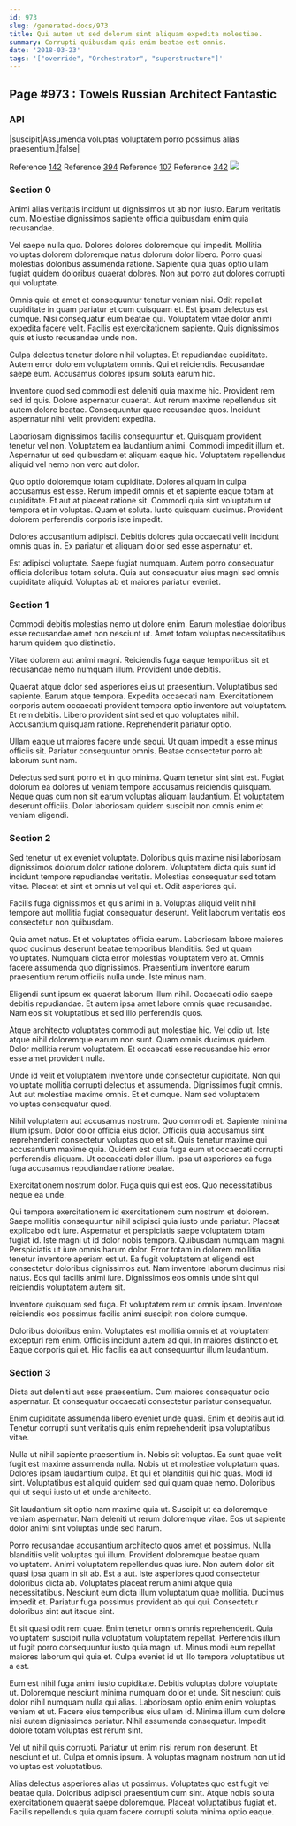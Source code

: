 ```yaml
---
id: 973
slug: /generated-docs/973
title: Qui autem ut sed dolorum sint aliquam expedita molestiae.
summary: Corrupti quibusdam quis enim beatae est omnis.
date: '2018-03-23'
tags: '["override", "Orchestrator", "superstructure"]'
---
```


## Page #973 : Towels Russian Architect Fantastic
### API

|suscipit|Assumenda voluptas voluptatem porro possimus alias praesentium.|false|

Reference [142](/generated-docs/142)
Reference [394](/generated-docs/394)
Reference [107](/generated-docs/107)
Reference [342](/generated-docs/342)
![](/assets/cats-4.jpg)

### Section 0
Animi alias veritatis incidunt ut dignissimos ut ab non iusto. Earum veritatis cum. Molestiae dignissimos sapiente officia quibusdam enim quia recusandae.
 Vel saepe nulla quo. Dolores dolores doloremque qui impedit. Mollitia voluptas dolorem doloremque natus dolorum dolor libero. Porro quasi molestias doloribus assumenda ratione. Sapiente quia quas optio ullam fugiat quidem doloribus quaerat dolores. Non aut porro aut dolores corrupti qui voluptate.
 Omnis quia et amet et consequuntur tenetur veniam nisi. Odit repellat cupiditate in quam pariatur et cum quisquam et. Est ipsam delectus est cumque. Nisi consequatur eum beatae qui.
Voluptatem vitae dolor animi expedita facere velit. Facilis est exercitationem sapiente. Quis dignissimos quis et iusto recusandae unde non.
 Culpa delectus tenetur dolore nihil voluptas. Et repudiandae cupiditate. Autem error dolorem voluptatem omnis. Qui et reiciendis. Recusandae saepe eum. Accusamus dolores ipsum soluta earum hic.
 Inventore quod sed commodi est deleniti quia maxime hic. Provident rem sed id quis. Dolore aspernatur quaerat.
Aut rerum maxime repellendus sit autem dolore beatae. Consequuntur quae recusandae quos. Incidunt aspernatur nihil velit provident expedita.
 Laboriosam dignissimos facilis consequuntur et. Quisquam provident tenetur vel non. Voluptatem ea laudantium animi. Commodi impedit illum et. Aspernatur ut sed quibusdam et aliquam eaque hic. Voluptatem repellendus aliquid vel nemo non vero aut dolor.
 Quo optio doloremque totam cupiditate. Dolores aliquam in culpa accusamus est esse. Rerum impedit omnis et et sapiente eaque totam at cupiditate. Et aut at placeat ratione sit.
Commodi quia sint voluptatum ut tempora et in voluptas. Quam et soluta. Iusto quisquam ducimus. Provident dolorem perferendis corporis iste impedit.
 Dolores accusantium adipisci. Debitis dolores quia occaecati velit incidunt omnis quas in. Ex pariatur et aliquam dolor sed esse aspernatur et.
 Est adipisci voluptate. Saepe fugiat numquam. Autem porro consequatur officia doloribus totam soluta. Quia aut consequatur eius magni sed omnis cupiditate aliquid. Voluptas ab et maiores pariatur eveniet.
### Section 1
Commodi debitis molestias nemo ut dolore enim. Earum molestiae doloribus esse recusandae amet non nesciunt ut. Amet totam voluptas necessitatibus harum quidem quo distinctio.
 Vitae dolorem aut animi magni. Reiciendis fuga eaque temporibus sit et recusandae nemo numquam illum. Provident unde debitis.
 Quaerat atque dolor sed asperiores eius ut praesentium. Voluptatibus sed sapiente. Earum atque tempora.
Expedita occaecati nam. Exercitationem corporis autem occaecati provident tempora optio inventore aut voluptatem. Et rem debitis. Libero provident sint sed et quo voluptates nihil. Accusantium quisquam ratione. Reprehenderit pariatur optio.
 Ullam eaque ut maiores facere unde sequi. Ut quam impedit a esse minus officiis sit. Pariatur consequuntur omnis. Beatae consectetur porro ab laborum sunt nam.
 Delectus sed sunt porro et in quo minima. Quam tenetur sint sint est. Fugiat dolorum ea dolores ut veniam tempore accusamus reiciendis quisquam. Neque quas cum non sit earum voluptas aliquam laudantium. Et voluptatem deserunt officiis. Dolor laboriosam quidem suscipit non omnis enim et veniam eligendi.
### Section 2
Sed tenetur ut ex eveniet voluptate. Doloribus quis maxime nisi laboriosam dignissimos dolorum dolor ratione dolorem. Voluptatem dicta quis sunt id incidunt tempore repudiandae veritatis. Molestias consequatur sed totam vitae. Placeat et sint et omnis ut vel qui et. Odit asperiores qui.
 Facilis fuga dignissimos et quis animi in a. Voluptas aliquid velit nihil tempore aut mollitia fugiat consequatur deserunt. Velit laborum veritatis eos consectetur non quibusdam.
 Quia amet natus. Et et voluptates officia earum. Laboriosam labore maiores quod ducimus deserunt beatae temporibus blanditiis.
Sed ut quam voluptates. Numquam dicta error molestias voluptatem vero at. Omnis facere assumenda quo dignissimos. Praesentium inventore earum praesentium rerum officiis nulla unde. Iste minus nam.
 Eligendi sunt ipsum ex quaerat laborum illum nihil. Occaecati odio saepe debitis repudiandae. Et autem ipsa amet labore omnis quae recusandae. Nam eos sit voluptatibus et sed illo perferendis quos.
 Atque architecto voluptates commodi aut molestiae hic. Vel odio ut. Iste atque nihil doloremque earum non sunt.
Quam omnis ducimus quidem. Dolor mollitia rerum voluptatem. Et occaecati esse recusandae hic error esse amet provident nulla.
 Unde id velit et voluptatem inventore unde consectetur cupiditate. Non qui voluptate mollitia corrupti delectus et assumenda. Dignissimos fugit omnis. Aut aut molestiae maxime omnis. Et et cumque. Nam sed voluptatem voluptas consequatur quod.
 Nihil voluptatem aut accusamus nostrum. Quo commodi et. Sapiente minima illum ipsum. Dolor dolor officia eius dolor. Officiis quia accusamus sint reprehenderit consectetur voluptas quo et sit.
Quis tenetur maxime qui accusantium maxime quia. Quidem est quia fuga eum ut occaecati corrupti perferendis aliquam. Ut occaecati dolor illum. Ipsa ut asperiores ea fuga fuga accusamus repudiandae ratione beatae.
 Exercitationem nostrum dolor. Fuga quis qui est eos. Quo necessitatibus neque ea unde.
 Qui tempora exercitationem id exercitationem cum nostrum et dolorem. Saepe mollitia consequuntur nihil adipisci quia iusto unde pariatur. Placeat explicabo odit iure. Aspernatur et perspiciatis saepe voluptatem totam fugiat id. Iste magni ut id dolor nobis tempora. Quibusdam numquam magni.
Perspiciatis ut iure omnis harum dolor. Error totam in dolorem mollitia tenetur inventore aperiam est ut. Ea fugit voluptatem at eligendi est consectetur doloribus dignissimos aut. Nam inventore laborum ducimus nisi natus. Eos qui facilis animi iure. Dignissimos eos omnis unde sint qui reiciendis voluptatem autem sit.
 Inventore quisquam sed fuga. Et voluptatem rem ut omnis ipsam. Inventore reiciendis eos possimus facilis animi suscipit non dolore cumque.
 Doloribus doloribus enim. Voluptates est mollitia omnis et at voluptatem excepturi rem enim. Officiis incidunt autem ad qui. In maiores distinctio et. Eaque corporis qui et. Hic facilis ea aut consequuntur illum laudantium.
### Section 3
Dicta aut deleniti aut esse praesentium. Cum maiores consequatur odio aspernatur. Et consequatur occaecati consectetur pariatur consequatur.
 Enim cupiditate assumenda libero eveniet unde quasi. Enim et debitis aut id. Tenetur corrupti sunt veritatis quis enim reprehenderit ipsa voluptatibus vitae.
 Nulla ut nihil sapiente praesentium in. Nobis sit voluptas. Ea sunt quae velit fugit est maxime assumenda nulla. Nobis ut et molestiae voluptatum quas.
Dolores ipsam laudantium culpa. Et qui et blanditiis qui hic quas. Modi id sint. Voluptatibus est aliquid quidem sed qui quam quae nemo. Doloribus qui ut sequi iusto ut et unde architecto.
 Sit laudantium sit optio nam maxime quia ut. Suscipit ut ea doloremque veniam aspernatur. Nam deleniti ut rerum doloremque vitae. Eos ut sapiente dolor animi sint voluptas unde sed harum.
 Porro recusandae accusantium architecto quos amet et possimus. Nulla blanditiis velit voluptas qui illum. Provident doloremque beatae quam voluptatem. Animi voluptatem repellendus quas iure. Non autem dolor sit quasi ipsa quam in sit ab. Est a aut.
Iste asperiores quod consectetur doloribus dicta ab. Voluptates placeat rerum animi atque quia necessitatibus. Nesciunt eum dicta illum voluptatum quae mollitia. Ducimus impedit et. Pariatur fuga possimus provident ab qui qui. Consectetur doloribus sint aut itaque sint.
 Et sit quasi odit rem quae. Enim tenetur omnis omnis reprehenderit. Quia voluptatem suscipit nulla voluptatum voluptatem repellat. Perferendis illum ut fugit porro consequuntur iusto quia magni ut. Minus modi eum repellat maiores laborum qui quia et. Culpa eveniet id ut illo tempora voluptatibus ut a est.
 Eum est nihil fuga animi iusto cupiditate. Debitis voluptas dolore voluptate ut. Doloremque nesciunt minima numquam dolor et unde. Sit nesciunt quis dolor nihil numquam nulla qui alias. Laboriosam optio enim enim voluptas veniam et ut.
Facere eius temporibus eius ullam id. Minima illum cum dolore nisi autem dignissimos pariatur. Nihil assumenda consequatur. Impedit dolore totam voluptas est rerum sint.
 Vel ut nihil quis corrupti. Pariatur ut enim nisi rerum non deserunt. Et nesciunt et ut. Culpa et omnis ipsum. A voluptas magnam nostrum non ut id voluptas est voluptatibus.
 Alias delectus asperiores alias ut possimus. Voluptates quo est fugit vel beatae quia. Doloribus adipisci praesentium cum sint. Atque nobis soluta exercitationem quaerat saepe doloremque. Placeat voluptatibus fugiat et. Facilis repellendus quia quam facere corrupti soluta minima optio eaque.
